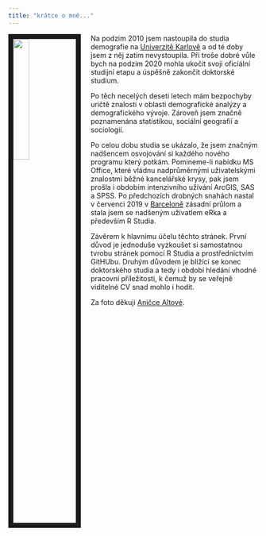 ---
title: "krátce o mně..."
---
<link rel="stylesheet" href="styles.css" type="text/css">

<img src="images/jitka1.jpg" style="width:25%; border:10px solid; margin-right: 20px" align="left">

Na podzim 2010 jsem nastoupila do studia demografie na [Univerzitě Karlově](http://https://www.natur.cuni.cz/geografie/demografie-a-geodemografie) a od té doby jsem z něj zatím nevystoupila. Při troše dobré vůle bych na podzim 2020 mohla ukočit svoji oficiální studijní etapu a úspěšně zakončit doktorské studium. 

Po těch necelých deseti letech mám bezpochyby uričtě znalosti v oblasti demografické analýzy a demografického vývoje. Zároveň jsem značně poznamenána statistikou, sociální geografií a sociologií. 

Po celou dobu studia se ukázalo, že jsem značným nadšencem osvojování si každého nového programu který potkám. Pomineme-li nabídku MS Office, které vládnu nadprůměrnými uživatelskými znalostmi běžné kancelářské krysy, pak jsem prošla i obdobím intenzivního užívání ArcGIS, SAS a SPSS. Po předchozích drobných snahách nastal v červenci 2019 v [Barceloně](https://ced.uab.cat/courses/barcelona-summer-school-of-demography/) zásadní průlom a stala jsem se nadšeným uživatlem eRka a především R Studia.

Závěrem k hlavnímu účelu těchto stránek. První důvod je jednoduše vyzkoušet si samostatnou tvrobu stránek pomocí R Studia a prostřednictvím GitHUbu. Druhým důvodem je blížící se konec doktorského studia a tedy i období hledání vhodné pracovní příležitosti, k čemuž by se veřejně viditelné CV snad mohlo i hodit.

Za foto děkuji [Aničce Altové](href: https://twitter.com/boruvka_a).

